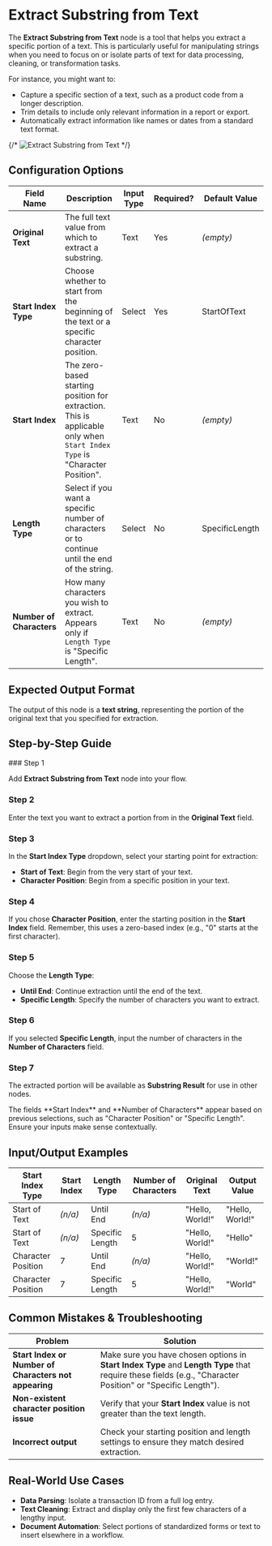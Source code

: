 
# Extract Substring from Text

The **Extract Substring from Text** node is a tool that helps you extract a specific portion of a text. This is particularly useful for manipulating strings when you need to focus on or isolate parts of text for data processing, cleaning, or transformation tasks.

For instance, you might want to:

- Capture a specific section of a text, such as a product code from a longer description.
- Trim details to include only relevant information in a report or export.
- Automatically extract information like names or dates from a standard text format.

{/* ![Extract Substring from Text](./extract-substring.png) */}

## Configuration Options

| Field Name               | Description                                                                                                               | Input Type | Required? | Default Value  |
| ------------------------ | ------------------------------------------------------------------------------------------------------------------------- | ---------- | --------- | -------------- |
| **Original Text**        | The full text value from which to extract a substring.                                                                    | Text       | Yes       | _(empty)_      |
| **Start Index Type**     | Choose whether to start from the beginning of the text or a specific character position.                                  | Select     | Yes       | StartOfText    |
| **Start Index**          | The zero-based starting position for extraction. This is applicable only when `Start Index Type` is "Character Position". | Text       | No        | _(empty)_      |
| **Length Type**          | Select if you want a specific number of characters or to continue until the end of the string.                            | Select     | No        | SpecificLength |
| **Number of Characters** | How many characters you wish to extract. Appears only if `Length Type` is "Specific Length".                              | Text       | No        | _(empty)_      |

## Expected Output Format

The output of this node is a **text string**, representing the portion of the original text that you specified for extraction.

## Step-by-Step Guide

<Steps>
### Step 1

Add **Extract Substring from Text** node into your flow.

### Step 2

Enter the text you want to extract a portion from in the **Original Text** field.

### Step 3

In the **Start Index Type** dropdown, select your starting point for extraction:

- **Start of Text**: Begin from the very start of your text.
- **Character Position**: Begin from a specific position in your text.

### Step 4

If you chose **Character Position**, enter the starting position in the **Start Index** field. Remember, this uses a zero-based index (e.g., "0" starts at the first character).

### Step 5

Choose the **Length Type**:

- **Until End**: Continue extraction until the end of the text.
- **Specific Length**: Specify the number of characters you want to extract.

### Step 6

If you selected **Specific Length**, input the number of characters in the **Number of Characters** field.

### Step 7

The extracted portion will be available as **Substring Result** for use in other nodes.

</Steps>

<Callout type="info" title="Note">
  The fields **Start Index** and **Number of Characters** appear based on
  previous selections, such as "Character Position" or "Specific Length". Ensure
  your inputs make sense contextually.
</Callout>

## Input/Output Examples

| Start Index Type   | Start Index | Length Type     | Number of Characters | Original Text   | Output Value    |
| ------------------ | ----------- | --------------- | -------------------- | --------------- | --------------- |
| Start of Text      | _(n/a)_     | Until End       | _(n/a)_              | "Hello, World!" | "Hello, World!" |
| Start of Text      | _(n/a)_     | Specific Length | 5                    | "Hello, World!" | "Hello"         |
| Character Position | 7           | Until End       | _(n/a)_              | "Hello, World!" | "World!"        |
| Character Position | 7           | Specific Length | 5                    | "Hello, World!" | "World"         |

## Common Mistakes & Troubleshooting

| Problem                                               | Solution                                                                                                                                                   |
| ----------------------------------------------------- | ---------------------------------------------------------------------------------------------------------------------------------------------------------- |
| **Start Index or Number of Characters not appearing** | Make sure you have chosen options in **Start Index Type** and **Length Type** that require these fields (e.g., "Character Position" or "Specific Length"). |
| **Non-existent character position issue**             | Verify that your **Start Index** value is not greater than the text length.                                                                                |
| **Incorrect output**                                  | Check your starting position and length settings to ensure they match desired extraction.                                                                  |

## Real-World Use Cases

- **Data Parsing**: Isolate a transaction ID from a full log entry.
- **Text Cleaning**: Extract and display only the first few characters of a lengthy input.
- **Document Automation**: Select portions of standardized forms or text to insert elsewhere in a workflow.
